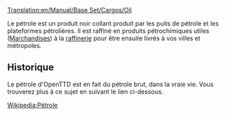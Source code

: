 [[Translation:en/Manual/Base Set/Cargos/Oil]]

{{fr/Manual/Base Set/Cargos/Cargaison|nom=Pétrole
|image=en/Manual/Base Set/Cargos/Oil.png
|produit=[[fr/Manual/Base Set/Industries/Puits de pétrole|Puis de pétrole]], [[fr/Manual/Base Set/Industries/Plateforme pétrolière|Plateforme pétrolière]]
|accepté=[[fr/Manual/Base Set/Industries/Raffinerie|Raffinerie]]
}}

Le pétrole est un produit noir collant produit par les puits de pétrole et les plateformes pétrolières. Il est raffiné en produits pétrochimiques utiles ([[fr/Manual/Base Set/Cargos/Marchandises|Marchandises]]) à la [[fr/Manual/Base Set/Industries/Raffinerie|raffinerie]] pour être ensuite livrés à vos villes et métropoles.

==Historique==
Le pétrole d'OpenTTD est en fait du pétrole brut, dans la vraie vie. Vous trouverez plus à ce sujet en suivant le lien ci-dessous.

[https://www.wikipedia.org/wiki/fr:Pétrole Wikipedia:Pétrole]